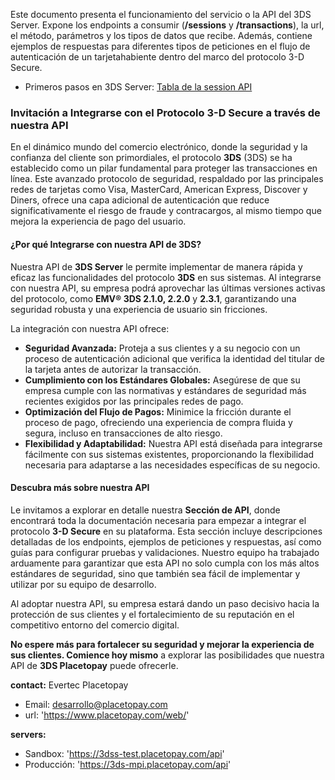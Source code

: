 Este documento presenta el funcionamiento del servicio o la API del 3DS Server. Expone los endpoints a consumir (**/sessions** y **/transactions**), la url, el método, parámetros y los tipos de datos que recibe. Además, contiene ejemplos de respuestas para diferentes tipos de peticiones en el flujo de autenticación de un tarjetahabiente dentro del marco del protocolo 3-D Secure.

- Primeros pasos en 3DS Server: [Tabla de la session API](/three-d-s-server/api/sessions/rules)

### Invitación a Integrarse con el Protocolo 3-D Secure a través de nuestra API

En el dinámico mundo del comercio electrónico, donde la seguridad y la confianza del cliente son primordiales, el protocolo **3DS** (3DS) se ha establecido como un pilar fundamental para proteger las transacciones en línea. Este avanzado protocolo de seguridad, respaldado por las principales redes de tarjetas como Visa, MasterCard, American Express, Discover y Diners, ofrece una capa adicional de autenticación que reduce significativamente el riesgo de fraude y contracargos, al mismo tiempo que mejora la experiencia de pago del usuario.

#### ¿Por qué Integrarse con nuestra API de 3DS?

Nuestra API de **3DS Server** le permite implementar de manera rápida y eficaz las funcionalidades del protocolo **3DS** en sus sistemas. Al integrarse con nuestra API, su empresa podrá aprovechar las últimas versiones activas del protocolo, como **EMV® 3DS 2.1.0, 2.2.0** y **2.3.1**, garantizando una seguridad robusta y una experiencia de usuario sin fricciones.

La integración con nuestra API ofrece:

- **Seguridad Avanzada:** Proteja a sus clientes y a su negocio con un proceso de autenticación adicional que verifica la identidad del titular de la tarjeta antes de autorizar la transacción.
- **Cumplimiento con los Estándares Globales:** Asegúrese de que su empresa cumple con las normativas y estándares de seguridad más recientes exigidos por las principales redes de pago.
- **Optimización del Flujo de Pagos:** Minimice la fricción durante el proceso de pago, ofreciendo una experiencia de compra fluida y segura, incluso en transacciones de alto riesgo.
- **Flexibilidad y Adaptabilidad:** Nuestra API está diseñada para integrarse fácilmente con sus sistemas existentes, proporcionando la flexibilidad necesaria para adaptarse a las necesidades específicas de su negocio.

#### Descubra más sobre nuestra API

Le invitamos a explorar en detalle nuestra **Sección de API**, donde encontrará toda la documentación necesaria para empezar a integrar el protocolo **3-D Secure** en su plataforma. Esta sección incluye descripciones detalladas de los endpoints, ejemplos de peticiones y respuestas, así como guías para configurar pruebas y validaciones. Nuestro equipo ha trabajado arduamente para garantizar que esta API no solo cumpla con los más altos estándares de seguridad, sino que también sea fácil de implementar y utilizar por su equipo de desarrollo.

Al adoptar nuestra API, su empresa estará dando un paso decisivo hacia la protección de sus clientes y el fortalecimiento de su reputación en el competitivo entorno del comercio digital.

**No espere más para fortalecer su seguridad y mejorar la experiencia de sus clientes. Comience hoy mismo** a explorar las posibilidades que nuestra API de **3DS Placetopay** puede ofrecerle.


**contact:**
   Evertec Placetopay
 - Email: desarrollo@placetopay.com
 - url: 'https://www.placetopay.com/web/'

**servers:**
  - Sandbox: 'https://3dss-test.placetopay.com/api'
  - Producción: 'https://3ds-mpi.placetopay.com/api'